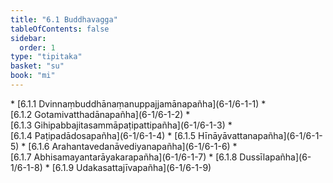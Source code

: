 ```yaml
---
title: "6.1 Buddhavagga"
tableOfContents: false
sidebar:
  order: 1
type: "tipitaka"
basket: "su"
book: "mi"
---
```



<DynamicBreadcrumb />



<TableOfContents book="mi" section="6.1">
* [6.1.1 Dvinnaṃbuddhānaṃanuppajjamānapañha](6-1/6-1-1)
* [6.1.2 Gotamivatthadānapañha](6-1/6-1-2)
* [6.1.3 Gihipabbajitasammāpaṭipattipañha](6-1/6-1-3)
* [6.1.4 Paṭipadādosapañha](6-1/6-1-4)
* [6.1.5 Hīnāyāvattanapañha](6-1/6-1-5)
* [6.1.6 Arahantavedanāvediyanapañha](6-1/6-1-6)
* [6.1.7 Abhisamayantarāyakarapañha](6-1/6-1-7)
* [6.1.8 Dussīlapañha](6-1/6-1-8)
* [6.1.9 Udakasattajīvapañha](6-1/6-1-9)
</TableOfContents>